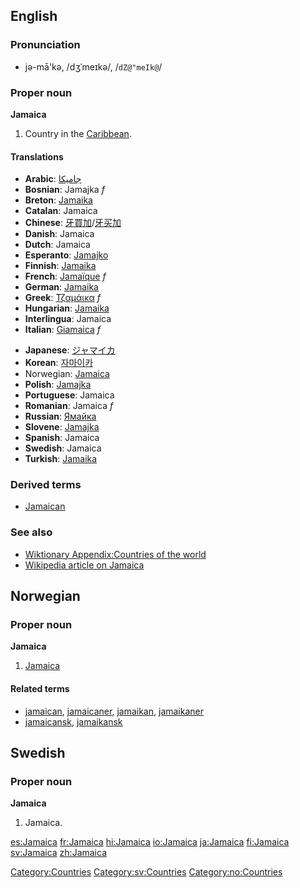 ==English==
===Pronunciation===
*jə-mā'kə, /dʒˈmeɪkə/, /<tt>dZ@"meIk@</tt>/

===Proper noun===
'''Jamaica'''

# Country in the [[Caribbean]]. 
====Translations====
{{top}}
*'''Arabic''': [[جاميكا]]
*'''Bosnian''': Jamajka ''f''
*'''Breton''': [[Jamaika]]
*'''Catalan''': Jamaica
*'''Chinese''': [[牙買加]]/[[牙买加]]
*'''Danish''': Jamaica
*'''Dutch''': Jamaica
*'''Esperanto''': [[Jamajko]]
*'''Finnish''': [[Jamaika]]
*'''French''': [[Jamaïque]] ''f''
*'''German''': [[Jamaika]]
*'''Greek''': [[Τζαμάικα]] ''f''
*'''Hungarian''': [[Jamaika]]
*'''Interlingua''': Jamaica
*'''Italian''': [[Giamaica]] ''f''
{{mid}}
*'''Japanese''': [[ジャマイカ]]
*'''Korean''': [[자마이카]]
*Norwegian: [[#Norwegian|Jamaica]]
*'''Polish''': [[Jamajka]]
*'''Portuguese''': Jamaica
*'''Romanian''': Jamaica ''f''
*'''Russian''': [[Ямайка]]
*'''Slovene''': [[Jamajka]]
*'''Spanish''': Jamaica
*'''Swedish''': Jamaica
*'''Turkish''': [[Jamaika]]
{{bottom}}

===Derived terms===
*[[Jamaican]]

===See also===
*[[Wiktionary Appendix:Countries of the world]]
*[[w:Jamaica|Wikipedia article on Jamaica]]
[[Category:Countries]]
[[Category:sv:Countries]]

==Norwegian==
===Proper noun===
[[Category:no:Countries]]
'''Jamaica'''
#[[#English|Jamaica]]
====Related terms====
*[[jamaican]], [[jamaicaner]], [[jamaikan]], [[jamaikaner]]
*[[jamaicansk]], [[jamaikansk]]

==Swedish==
===Proper noun===
'''Jamaica'''
# Jamaica.

[[es:Jamaica]]
[[fr:Jamaica]]
[[hi:Jamaica]]
[[io:Jamaica]]
[[ja:Jamaica]]
[[fi:Jamaica]]
[[sv:Jamaica]]
[[zh:Jamaica]]